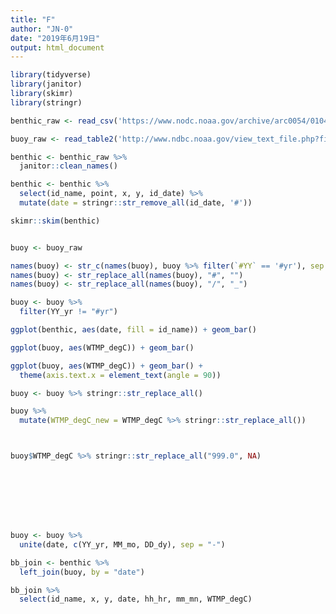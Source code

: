 ```yaml
---
title: "F"
author: "JN-0"
date: "2019年6月19日"
output: html_document
---
```


```r

library(tidyverse)
library(janitor)
library(skimr)
library(stringr)

benthic_raw <- read_csv('https://www.nodc.noaa.gov/archive/arc0054/0104255/1.1/data/0-data/cd08/100308OaAla03m.CSV')

buoy_raw <- read_table2('http://www.ndbc.noaa.gov/view_text_file.php?filename=mokh1h2010.txt.gz&dir=data/historical/stdmet/')

benthic <- benthic_raw %>% 
  janitor::clean_names()

benthic <- benthic %>% 
  select(id_name, point, x, y, id_date) %>% 
  mutate(date = stringr::str_remove_all(id_date, '#'))

skimr::skim(benthic)


buoy <- buoy_raw

names(buoy) <- str_c(names(buoy), buoy %>% filter(`#YY` == '#yr'), sep = '_')
names(buoy) <- str_replace_all(names(buoy), "#", "")
names(buoy) <- str_replace_all(names(buoy), "/", "_")

buoy <- buoy %>%
  filter(YY_yr != "#yr")
```


```r
ggplot(benthic, aes(date, fill = id_name)) + geom_bar()

ggplot(buoy, aes(WTMP_degC)) + geom_bar()

ggplot(buoy, aes(WTMP_degC)) + geom_bar() +
  theme(axis.text.x = element_text(angle = 90))

buoy <- buoy %>% stringr::str_replace_all()

buoy %>% 
  mutate(WTMP_degC_new = WTMP_degC %>% stringr::str_replace_all())



buoy$WTMP_degC %>% stringr::str_replace_all("999.0", NA)









```







```r
buoy <- buoy %>%
  unite(date, c(YY_yr, MM_mo, DD_dy), sep = "-")

bb_join <- benthic %>%
  left_join(buoy, by = "date")

bb_join %>%
  select(id_name, x, y, date, hh_hr, mm_mn, WTMP_degC)












```





















